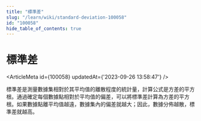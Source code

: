 ```yaml
---
title: "標準差"
slug: "/learn/wiki/standard-deviation-100058"
id: "100058"
hide_table_of_contents: true
---
```



# 標準差

<ArticleMeta id={100058} updatedAt={'2023-09-26 13:58:47'} />
<div className='border-solid border-b border-t-0 my-4 border-[var(--ifm-color-gray-300)]' />

標準差是測量數據集相對於其平均值的離散程度的統計量，計算公式是方差的平方根。通過確定每個數據點相對於平均值的偏差，可以將標準差計算為方差的平方根。如果數據點離平均值越遠，數據集內的偏差就越大；因此，數據分佈越散，標準差就越高。
